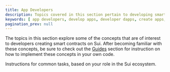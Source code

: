 ```yaml
---
title: App Developers
description: Topics covered in this section pertain to developing smart contracts on Sui.
keywords: [ app developers, develop apps, developer dapps, create apps, create dapps ]
pagination_prev: null
---
```



The topics in this section explore some of the concepts that are of interest to developers creating smart contracts on Sui. After becoming familiar with these concepts, be sure to check out the [Guides](../guides.mdx) section for instruction on how to implement these concepts in your own code. 

Instructions for common tasks, based on your role in the Sui ecosystem.

<Cards>
<Card title="Object Model" href="/concepts/object-model">
</Card>
<Card title="Move Overview" href="/concepts/sui-move-concepts">
</Card>
<Card title="Transactions" href="/concepts/transactions">
</Card>
<Card title="gRPC API for Sui" href="/concepts/grpc-overview">
</Card>
<Card title="GraphQL RPC for Sui" href="/concepts//graphql-rpc">
</Card>
</Cards>
